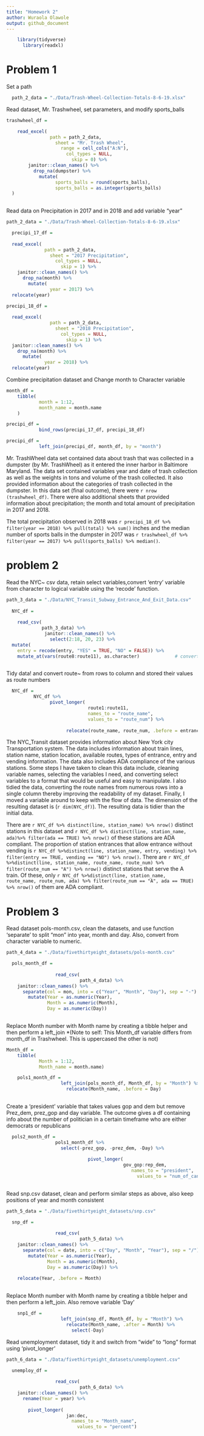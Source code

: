 ```yaml
---
title: "Homework 2"
author: Wuraola Olawole
output: github_document
---
```




```r

    library(tidyverse)
      library(readxl)
```

# Problem 1

Set a path

```r

  path_2_data = "./Data/Trash-Wheel-Collection-Totals-8-6-19.xlsx"

```

Read dataset, Mr. Trashwheel, set parameters, and modify sports_balls

```r

trashwheel_df =

    read_excel(
                path = path_2_data,
                  sheet = "Mr. Trash Wheel",
                    range = cell_cols("A:N"),
                      col_types = NULL,
                        skip = 0) %>%
        janitor::clean_names() %>%
          drop_na(dumpster) %>%
            mutate(
                  sports_balls = round(sports_balls),
                  sports_balls = as.integer(sports_balls)
  )
  
```
Read data on Precipitation in 2017 and in 2018 and add variable "year"

```r

path_2_data = "./Data/Trash-Wheel-Collection-Totals-8-6-19.xlsx"

  precipi_17_df =
  
  read_excel(
              path = path_2_data,
                sheet = "2017 Precipitation",
                  col_types = NULL,
                    skip = 1) %>%
    janitor::clean_names() %>%
      drop_na(month) %>%
        mutate(
                year = 2017) %>%
  relocate(year)

```
```r

precipi_18_df =
  
  read_excel(
                path = path_2_data,
                  sheet = "2018 Precipitation",
                    col_types = NULL,
                      skip = 1) %>%
  janitor::clean_names() %>%
    drop_na(month) %>%
      mutate(
              year = 2018) %>%
  relocate(year)

```
Combine precipitation dataset and Change month to Character variable

```r

month_df =
    tibble(
            month = 1:12,
            month_name = month.name
    )
```
```r

precipi_df = 
            bind_rows(precipi_17_df, precipi_18_df)

precipi_df =
            left_join(precipi_df, month_df, by = "month")

```
  Mr. TrashWheel data set contained data about trash that was collected in a dumpster (by Mr. TrashWheel) as it entered the inner harbor in Baltimore Maryland. The data set contained variables year and date of trash collection as well as the weights in tons and volume of the trash collected. It also provided information about the categories of trash collected in the dumpster. In this data set (final outcome), there were `r nrow (trashwheel_df)`. There were also additional sheets that provided information about precipitation; the month and total amount of precipitation in 2017 and 2018.

The total precipitation observed in 2018 was `r precipi_18_df %>% filter(year == 2018) %>% pull(total) %>% sum()` inches and the median number of sports balls in the dumpster in 2017 was `r trashwheel_df %>% filter(year == 2017) %>% pull(sports_balls) %>% median()`.


# problem 2

Read the NYC~ csv data, retain select variables,convert 'entry' variable from character to logical variable using the 'recode' function.

```r

path_3_data = "./Data/NYC_Transit_Subway_Entrance_And_Exit_Data.csv"
  
  NYC_df = 
    
    read_csv(
             path_3_data) %>% 
              janitor::clean_names() %>% 
                select(2:18, 20, 23) %>%
  mutate(
    entry = recode(entry, "YES" = TRUE, "NO" = FALSE)) %>%
    mutate_at(vars(route8:route11), as.character)             # convert dbl variables to chr variables
  
```
Tidy data! and convert route~ from rows to column and stored their values as route numbers
  
```r
 
  NYC_df =
          NYC_df %>%
                pivot_longer(                                                    # Tidy data! 
                              route1:route11, 
                              names_to = "route_name", 
                              values_to = "route_num") %>%
    
                      relocate(route_name, route_num, .before = entrance_type)

```
  The NYC_Transit dataset provides information about New York city Transportation system. The data includes information about train lines, station name, station location, available routes, types of entrance, entry and vending information. The data also includes ADA compliance of the various stations.
  Some steps I have taken to clean this data include, cleaning variable names, selecting the variables I need, and converting select variables to a format that would be useful and easy to manipulate. I also tidied the data, converting the route names from numerous rows into a single column thereby improving the readability of my dataset. Finally, I moved a variable around to keep with the flow of data. The dimension of the resulting dataset is (`r dim(NYC_df)`). The resulting data is tidier than the initial data.

There are `r NYC_df %>% distinct(line, station_name) %>% nrow()` distinct stations in this dataset and `r NYC_df %>% distinct(line, station_name, ada)%>% filter(ada == TRUE) %>% nrow()` of these stations are ADA compliant. The proportion of station entrances that allow entrance without vending is `r NYC_df %>%distinct(line, station_name, entry, vending) %>% filter(entry == TRUE, vending == "NO") %>% nrow()`. There are `r NYC_df %>%distinct(line, station_name, route_name, route_num) %>% filter(route_num == "A") %>% nrow()` distinct stations that serve the A train. Of these, only `r NYC_df %>%distinct(line, station_name, route_name, route_num, ada) %>% filter(route_num == "A", ada == TRUE) %>% nrow()` of them are ADA compliant. 

# Problem 3

Read dataset pols-month.csv, clean the datasets, and use function 'separate' to split "mon" into year, month and day. Also, convert from character variable to numeric. 

```r

path_4_data = "./Data/fivethirtyeight_datasets/pols-month.csv"

  pols_month_df =
  
                  read_csv(
                           path_4_data) %>%
    janitor::clean_names() %>%
      separate(col = mon, into = c("Year", "Month", "Day"), sep = "-") %>%
        mutate(Year = as.numeric(Year),
               Month = as.numeric(Month),
               Day = as.numeric(Day)) 
  

```
Replace Month number with Month name by creating a tibble helper and then perform a left_join *(Note to self: This Month_df variable differs from month_df in Trashwheel. This is uppercased the other is not)

```r

Month_df =
    tibble(
            Month = 1:12,
            Month_name = month.name)

    pols1_month_df =
                    left_join(pols_month_df, Month_df, by = "Month") %>%
                      relocate(Month_name, .before = Day) 
          
```
Create a 'president' variable that takes values gop and dem but remove Prez_dem, prez_gop and day variable. The outcome gives a df containing info about the number of politician in a certain timeframe who are either democrats or republicans

```r

  pols2_month_df =
                  pols1_month_df %>%
                    select(-prez_gop, -prez_dem, -Day) %>%
  
                              pivot_longer(                                                    # Tidy data! 
                                           gov_gop:rep_dem, 
                                              names_to = "president", 
                                                values_to = "num_of_cand")
              
```
Read snp.csv dataset, clean and perform similar steps as above, also keep positions of year and month consistent

```r

path_5_data = "./Data/fivethirtyeight_datasets/snp.csv"

  snp_df =
  
                  read_csv(
                           path_5_data) %>%
    janitor::clean_names() %>%
      separate(col = date, into = c("Day", "Month", "Year"), sep = "/") %>%
        mutate(Year = as.numeric(Year),
               Month = as.numeric(Month),
               Day = as.numeric(Day)) %>%
    
    relocate(Year, .before = Month)
  
```
Replace Month number with Month name by creating a tibble helper and then perform a left_join. Also remove variable 'Day'

```r

    snp1_df =
                    left_join(snp_df, Month_df, by = "Month") %>%
                      relocate(Month_name, .after = Month) %>%
                        select(-Day)

```
Read unemployment dataset, tidy it and switch from "wide" to "long" format using 'pivot_longer'

```r

path_6_data = "./Data/fivethirtyeight_datasets/unemployment.csv"

  unemploy_df =
  
                  read_csv(
                           path_6_data) %>%
    janitor::clean_names() %>%
      rename(Year = year) %>%
    
        pivot_longer(                                                    # Tidy data! 
                      jan:dec, 
                        names_to = "Month_name", 
                          values_to = "percent")

```
